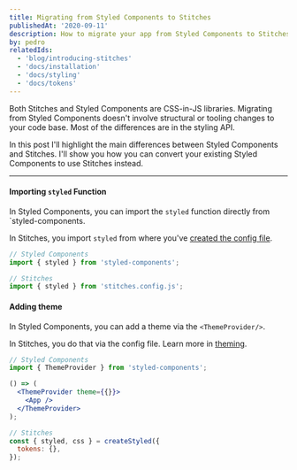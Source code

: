 ```yaml
---
title: Migrating from Styled Components to Stitches
publishedAt: '2020-09-11'
description: How to migrate your app from Styled Components to Stitches.
by: pedro
relatedIds:
  - 'blog/introducing-stitches'
  - 'docs/installation'
  - 'docs/styling'
  - 'docs/tokens'
---
```


Both Stitches and Styled Components are CSS-in-JS libraries. Migrating from Styled Components doesn't involve structural or tooling changes to your code base. Most of the differences are in the styling API.

In this post I'll highlight the main differences between Styled Components and Stitches. I'll show you how you can convert your existing Styled Components to use Stitches instead.

---

#### Importing `styled` Function

In Styled Components, you can import the `styled` function directly from `styled-components.

In Stitches, you import `styled` from where you've [created the config file](/docs/installation#create-your-config-file).

```jsx
// Styled Components
import { styled } from 'styled-components';

// Stitches
import { styled } from 'stitches.config.js';
```

#### Adding theme

In Styled Components, you can add a theme via the `<ThemeProvider/>`.

In Stitches, you do that via the config file. Learn more in [theming](/docs/theming).

```jsx
// Styled Components
import { ThemeProvider } from 'styled-components';

() => (
  <ThemeProvider theme={{}}>
    <App />
  </ThemeProvider>
);

// Stitches
const { styled, css } = createStyled({
  tokens: {},
});
```
